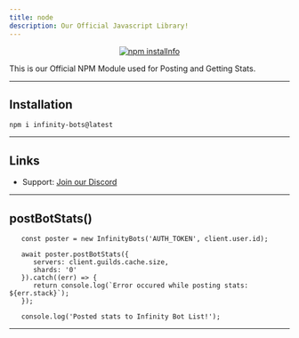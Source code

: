 ```yaml
---
title: node
description: Our Official Javascript Library!
---
```



<div align="center">
  <p>
    <a href="https://nodei.co/npm/infinity-bots/"><img src="https://nodei.co/npm/infinity-bots.png?downloads=true&stars=true" alt="npm installnfo" /></a>
  </p>
</div>

This is our Official NPM Module used for Posting and Getting Stats.

--- 

## Installation
`npm i infinity-bots@latest`

---

## Links

- Support: [Join our Discord](https://botlist.site/discord)

---

## postBotStats()
```js:title=Discord.js%20v13
   const poster = new InfinityBots('AUTH_TOKEN', client.user.id);

   await poster.postBotStats({
      servers: client.guilds.cache.size,
      shards: '0'
   }).catch((err) => {
      return console.log(`Error occured while posting stats: ${err.stack}`);
   });
   
   console.log('Posted stats to Infinity Bot List!');
```

---
